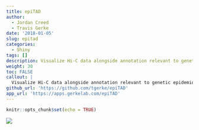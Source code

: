 ```yaml
---
title: epiTAD
author:
  - Jordan Creed
  - Travis Gerke
date: '2018-01-05'
slug: epitad
categories:
  - Shiny
tags: []
description: Visualize Hi-C data alongside annotation relevant to genetic epidemiology studies
weight: 30
toc: FALSE
callout: |
  Visualize Hi-C data alongside annotation relevant to genetic epidemiology studies
github_url: 'https://github.com/tgerke/epiTAD'
app_url: 'https://apps.gerkelab.com/epiTAD'
---
```


```r
knitr::opts_chunk$set(echo = TRUE)
```

<!-- Project Description or README Goes Here -->

![](https://raw.githubusercontent.com/tgerke/epiTAD/master/figures/figure1topo.png)